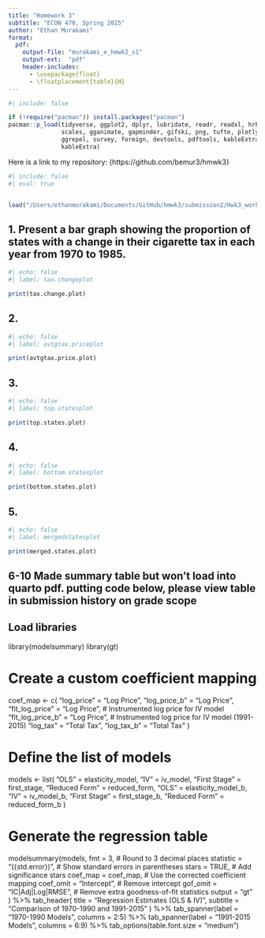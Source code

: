 ```yaml
---
title: "Homework 3"
subtitle: "ECON 470, Spring 2025"
author: "Ethan Murakami"
format:
  pdf:
    output-file: "murakami_e_hmwk2_s1"
    output-ext:  "pdf"
    header-includes:
      - \usepackage{float}
      - \floatplacement{table}{H}
---
```


```r
#| include: false

if (!require("pacman")) install.packages("pacman")
pacman::p_load(tidyverse, ggplot2, dplyr, lubridate, readr, readxl, hrbrthemes, fixest,
               scales, gganimate, gapminder, gifski, png, tufte, plotly, OECD,
               ggrepel, survey, foreign, devtools, pdftools, kableExtra, modelsummary,
               kableExtra)
```

Here is a link to my repository: {https://github.com/bemur3/hmwk3}

\newpage 

```r
#| include: false
#| eval: true


load("/Users/ethanmurakami/Documents/GitHub/hmwk3/submission2/Hwk3_workspace.Rdata")
```


\newpage 

## 1. Present a bar graph showing the proportion of states with a change in their cigarette tax in each year from 1970 to 1985.

```r
#| echo: false
#| label: tax.changeplot

print(tax.change.plot)
```


\newpage 

## 2. 

```r
#| echo: false
#| label: avtgtax.priceplot

print(avtgtax.price.plot)
```

\newpage

## 3. 

```r
#| echo: false
#| label: top.statesplot

print(top.states.plot)
```

\newpage

## 4. 

```r
#| echo: false
#| label: bottom.statesplot

print(bottom.states.plot)
```

\newpage

## 5. 

```r
#| echo: false
#| label: mergedstatesplot

print(merged.states.plot)
```

\newpage

## 6-10 Made summary table but won't load into quarto pdf. putting code below, please view table in submission history on grade scope

## Load libraries
library(modelsummary)
library(gt)

# Create a custom coefficient mapping
coef_map <- c(
  "log_price" = "Log Price",
  "log_price_b" = "Log Price",
  "fit_log_price" = "Log Price",  # Instrumented log price for IV model
  "fit_log_price_b" = "Log Price",  # Instrumented log price for IV model (1991-2015)
  "log_tax" = "Total Tax",
  "log_tax_b" = "Total Tax"
)

# Define the list of models
models <- list(
  "OLS" = elasticity_model,
  "IV" = iv_model,
  "First Stage" = first_stage,
  "Reduced Form" = reduced_form,
  "OLS" = elasticity_model_b,
  "IV" = iv_model_b,
  "First Stage" = first_stage_b,
  "Reduced Form" = reduced_form_b
)

# Generate the regression table 
modelsummary(models,
  fmt = 3,  # Round to 3 decimal places
  statistic = "({std.error})",  # Show standard errors in parentheses
  stars = TRUE,  # Add significance stars
  coef_map = coef_map,  # Use the corrected coefficient mapping
  coef_omit = "Intercept",  # Remove intercept
  gof_omit = "IC|Adj|Log|RMSE",  # Remove extra goodness-of-fit statistics
  output = "gt"
) %>%
  tab_header(
    title = "Regression Estimates (OLS & IV)",
    subtitle = "Comparison of 1970-1990 and 1991-2015"
  ) %>%
  tab_spanner(label = "1970-1990 Models", columns = 2:5) %>%
  tab_spanner(label = "1991-2015 Models", columns = 6:9) %>%
  tab_options(table.font.size = "medium")



